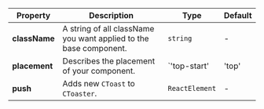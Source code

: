 | Property | Description | Type | Default |
| --- | --- | --- | --- |
| **className** | A string of all className you want applied to the base component. | `string` | - |
| **placement** | Describes the placement of your component. | `'top-start' | 'top' | 'top-end' | 'middle-start' | 'middle' | 'middle-end' | 'bottom-start' | 'bottom' | 'bottom-end' | string` | - |
| **push** | Adds new `CToast` to `CToaster`. | `ReactElement` | - |
